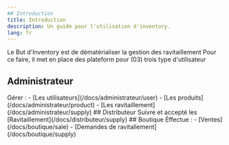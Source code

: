 ```yaml
---
## Introduction
title: Introduction
description: Un guide pour l'utilisation d'inventory.
lang: fr
---
```



Le But d'Inventory est de dématérialiser la gestion des ravitaillement
Pour ce faire, il met en place des plateform pour (03) trois type d'utilisateur
## Administrateur
<Card title="Administrateur" icon="add-document">
	Gérer :
  - [Les utilisateurs](/docs/administrateur/user)
  - [Les produits](/docs/administrateur/product)
  - [Les ravitaillement](/docs/administrateur/supply)
</Card>
## Distributeur
<Card title="Distributeur" icon="setting">
 Suivre et accepté les 
[Ravitaillement](/docs/distributeur/supply)
</Card>
## Boutique
<Card title="Boutique" icon="open-book">
  Éffectue :
  - [Ventes](/docs/boutique/sale)
  - [Demandes de ravitallement](/docs/boutique/supply)
</Card>
